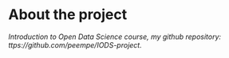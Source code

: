 
# About the project

*Introduction to Open Data Science course, my github repository: ttps://github.com/peempe/IODS-project.*

